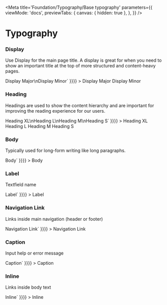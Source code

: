 


<Meta
  title='Foundation/Typography/Base typography'
  parameters={{
    viewMode: 'docs',
    previewTabs: {
      canvas: { hidden: true },
    },
  }}
/>

# Typography



### Display

Use Display for the main page title.
A display is great for when you need to show an important title at the top of more structured and content-heavy pages.

<Canvas>
  <Story
    name='Display'
    parameters={{ docs: { source: { code:
      `<Text variant='display' level='1'>Display Major</Text>\n<Text variant='display' level='2'>Display Minor</Text>`
    }}}}
  >
    <VStack>
      <Text variant='display' level='1'>
        Display Major
      </Text>
      <Text variant='display' level='2'>
        Display Minor
      </Text>
    </VStack>
  </Story>
</Canvas>

<Anchor storyId='foundation-typography-basetypography--display'></Anchor>


### Heading

Headings are used to show the content hierarchy and are important for improving the reading experience for our users.

<Canvas>
  <Story 
      name='Heading'
      parameters={{ docs: { source: { code:
      `<Text variant='heading' level='1'>Heading XL</Text>\n<Text variant='heading' level='2'>Heading L</Text>\n<Text variant='heading' level='3'>Heading M</Text>\n<Text variant='heading' level='4'>Heading S</Text>`
    }}}}
  >
    <VStack>
      <Text variant='heading' level='1'>
        Heading XL
      </Text>
      <Text variant='heading' level='2'>
        Heading L
      </Text>
      <Text variant='heading' level='3'>
        Heading M
      </Text>
      <Text variant='heading' level='4'>
        Heading S
      </Text>
    </VStack>
  </Story>
</Canvas>

<Anchor storyId='foundation-typography-basetypography--heading'></Anchor>


### Body

Typically used for long-form writing like long paragraphs.

<Canvas>
  <Story
    name='Body'
    parameters={{ docs: { source: { code:
      `<Text variant='body' level='1'>Body</Text>`
    }}}}
  >
    <Text variant='body' level='1'>
      Body
    </Text>
  </Story>
</Canvas>

<Anchor storyId='foundation-typography-basetypography--body'></Anchor>


### Label

Textfield name

<Canvas>
  <Story
    name='Label'
    parameters={{ docs: { source: { code:
      `<Text variant='label' level='1'>Label</Text>`
    }}}}
  >
    <Text variant='label' level='1'>
      Label
    </Text>
  </Story>
</Canvas>

<Anchor storyId='foundation-typography-basetypography--label'></Anchor>


### Navigation Link

Links inside main navigation (header or footer)

<Canvas>
  <Story
    name='Navigation Link'
    parameters={{ docs: { source: { code:
      `<Text variant='navLink' level='1'>Navigation Link</Text>`
    }}}}
  >
    <Text variant='navLink' level='1'>
      Navigation Link
    </Text>
  </Story>
</Canvas>

<Anchor storyId='foundation-typography-basetypography--navLink'></Anchor>


### Caption

Input help or error message 

<Canvas>
  <Story
    name='Caption'
    parameters={{ docs: { source: { code:
      `<Text variant='caption' level='1'>Caption</Text>`
    }}}}
  >
    <Text variant='caption' level='1'>
      Caption
    </Text>
  </Story>
</Canvas>

<Anchor storyId='foundation-typography-basetypography--caption'></Anchor>


### Inline

Links inside body text

<Canvas>
  <Story
    name='Inline'
    parameters={{ docs: { source: { code:
      `<Text variant='inline' level='1'>Inline</Text>`
    }}}}
  >
    <Text variant='inline' level='1'>
      Inline
    </Text>
  </Story>
</Canvas>

<Anchor storyId='foundation-typography-basetypography--inline'></Anchor>

